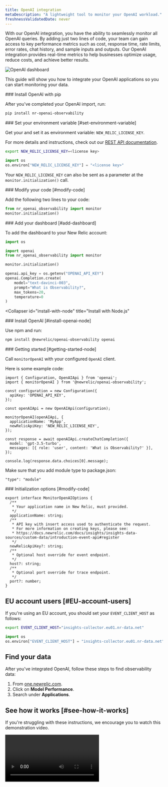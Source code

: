 ```yaml
---
title: OpenAI integration
metaDescription: "A lightweight tool to monitor your OpenAI workload."
freshnessValidatedDate: never
---
```



With our OpenAI integration, you have the ability to seamlessly monitor all OpenAI queries. By adding just two lines of code, your team can gain access to key performance metrics such as cost, response time, rate limits, error rates, chat history, and sample inputs and outputs. Our OpenAI integration provides real-time metrics to help businesses optimize usage, reduce costs, and achieve better results.

<img
  title="OpenAI dashboard"
  alt="OpenAI dashboard"
  src={modelperformancemonitoringOpenAIDashboard1}
/>

This guide will show you how to integrate your OpenAI applications so you can start monitoring your data.

<CollapserGroup>
  <Collapser 
    id="install-with-python" 
    title="Install for Python applications"
  >

<Steps>
<Step>
### Install OpenAI with pip

After you've completed your OpenAI import, run: 

```bash
pip install nr-openai-observability
```
</Step>
<Step>
### Set your environment variable [#set-environment-variable]

Get your <InlinePopover type="licenseKey" /> and set it as environment variable: `NEW_RELIC_LICENSE_KEY`. 

For more details and instructions, check out our [REST API documentation](/docs/apis/intro-apis/new-relic-api-keys/#license-key).

```bash
export NEW_RELIC_LICENSE_KEY=<license key>
```

```python
import os
os.environ["NEW_RELIC_LICENSE_KEY"] = "<license key>"
```

Your `NEW_RELIC_LICENSE_KEY` can also be sent as a parameter at the `monitor.initialization()` call.
</Step>

<Step>
### Modify your code [#modify-code]

Add the following two lines to your code:

```python
from nr_openai_observability import monitor
monitor.initialization()
```
</Step>
<Step>
### Add your dashboard [#add-dashboard]

To add the dashboard to your New Relic account:

```python
import os

import openai
from nr_openai_observability import monitor

monitor.initialization()

openai.api_key = os.getenv("OPENAI_API_KEY")
openai.Completion.create(
    model="text-davinci-003",
    prompt="What is Observability?",
    max_tokens=20,
    temperature=0 
)
```
</Step>
</Steps>
 </Collapser>


<Collapser 
    id="install-with-node" 
    title="Install with Node.js"
  >
<Steps>
<Step>
### Install OpenAI [#install-openai-node]

Use npm and run:

```bash
npm install @newrelic/openai-observability openai
```
</Step>
<Step>
### Getting started [#getting-started-node]

Call `monitorOpenAI` with your configured `OpenAI` client. 

Here is some example code:

```
import { Configuration, OpenAIApi } from 'openai';
import { monitorOpenAI } from '@newrelic/openai-observability';

const configuration = new Configuration({
  apiKey: 'OPENAI_API_KEY',
});

const openAIApi = new OpenAIApi(configuration);

monitorOpenAI(openAIApi, {
  applicationName: 'MyApp',
  newRelicApiKey: 'NEW_RELIC_LICENSE_KEY',
});

const response = await openAIApi.createChatCompletion({
  model: 'gpt-3.5-turbo',
  messages: [{ role: 'user', content: 'What is Observability?' }],
});

console.log(response.data.choices[0].message);
```

Make sure that you add module type to package.json:

```
"type": "module"
```
</Step>

<Step>
### Initialization options [#modify-code]

```
export interface MonitorOpenAIOptions {
  /**
   * Your application name in New Relic, must provided.
   */
  applicationName: string;
  /**
   * API key with insert access used to authenticate the request.
   * For more information on creating keys, please see:
   * https://docs.newrelic.com/docs/insights/insights-data-sources/custom-data/introduction-event-api#register
   */
  newRelicApiKey?: string;
  /**
   * Optional host override for event endpoint.
   */
  host?: string;
  /**
   * Optional port override for trace endpoint.
   */
  port?: number;
}
```
</Step>
</Steps>

</Collapser>
</CollapserGroup>

## EU account users [#EU-account-users]

If you're using an EU account, you should set your `EVENT_CLIENT_HOST` as follows:

```bash
export EVENT_CLIENT_HOST="insights-collector.eu01.nr-data.net"
```

```python
import os
os.environ["EVENT_CLIENT_HOST"] = "insights-collector.eu01.nr-data.net"
```
## Find your data

After you've integrated OpenAI, follow these steps to find observability data:

1. From [one.newrelic.com](https://one.newrelic.com).
2. Click on **Model Performance**.
3. Search under **Applications**.

## See how it works [#see-how-it-works]

If you're struggling with these instructions, we encourage you to watch this demonstration video. 

<Video
  type="wistia"
  id="dz28h83owk"
/>